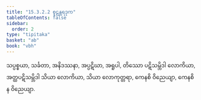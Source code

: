 ```yaml
---
title: "15.3.2.2 စူဠန္တရဒုက"
tableOfContents: false
sidebar:
  order: 2
type: "tipitaka"
basket: "ab"
book: "vbh"
---
```



<DynamicBreadcrumb />

<Paragraph number="2196" book="vbh">
သပ္ပစ္စယာ, သင်္ခတာ, အနိဒဿနာ, အပ္ပဋိဃာ, အရူပါ, တိဿော ပဋိသမ္ဘိဒါ လောကိယာ, အတ္ထပဋိသမ္ဘိဒါ သိယာ လောကိယာ, သိယာ လောကုတ္တရာ, ကေနစိ ဝိညေယျာ, ကေနစိ န ဝိညေယျာ.
</Paragraph>